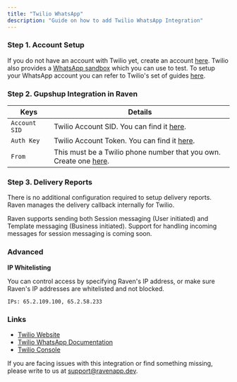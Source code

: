 ```yaml
---
title: "Twilio WhatsApp"
description: "Guide on how to add Twilio WhatsApp Integration"
---
```


### Step 1. Account Setup

If you do not have an account with Twilio yet, create an account
[here](https://www.twilio.com/docs/usage/tutorials/how-to-use-your-free-trial-account).
Twilio also provides a
[WhatsApp sandbox](https://www.twilio.com/docs/whatsapp/sandbox) which you can
use to test. To setup your WhatsApp account you can refer to Twilio's set of
guides
[here](https://www.twilio.com/docs/whatsapp/tutorial/connect-number-business-profile).

### Step 2. Gupshup Integration in Raven

| Keys          | Details                                                                                                                                                                                                       |
| ------------- | ------------------------------------------------------------------------------------------------------------------------------------------------------------------------------------------------------------- |
| `Account SID` | Twilio Account SID. You can find it [here](https://www.twilio.com/login?g=%2Fconsole%3F&t=2b1c98334b25c1a785ef15b6556396290e3c704a9b57fc40687cbccd79c46a8c).                                                  |
| `Auth Key`    | Twilio Account Token. You can find it [here](https://www.twilio.com/login?g=%2Fconsole%3F&t=2b1c98334b25c1a785ef15b6556396290e3c704a9b57fc40687cbccd79c46a8c).                                                |
| `From`        | This must be a Twilio phone number that you own. Create one [here](https://www.twilio.com/login?g=%2Fconsole%2Fphone-numbers%2Fsearch%3F&t=a3134facff1edad5ee8c40d35c3a85606f3a8f8a2dfeb64c6f4aedcf3f06da20). |

### Step 3. Delivery Reports

There is no additional configuration required to setup delivery reports. Raven
manages the delivery callback internally for Twilio.

<Info>
  Raven supports sending both Session messaging (User initiated) and Template
  messaging (Business initiated). Support for handling incoming messages for
  session messaging is coming soon.
</Info>

### Advanced

**IP Whitelisting**

You can control access by specifying Raven's IP address, or make sure Raven's IP
addresses are whitelisted and not blocked.

    IPs: 65.2.109.100, 65.2.58.233

### Links

- [Twilio Website​](https://www.twilio.com/)
- [Twilio WhatsApp Documentation​](https://www.twilio.com/docs/whatsapp/api)
- [Twilio Console](https://www.twilio.com/login?g=%2Fconsole%3F&t=2b1c98334b25c1a785ef15b6556396290e3c704a9b57fc40687cbccd79c46a8c)

<Info>

If you are facing issues with this integration or find something missing, please
write to us at support@ravenapp.dev.

</Info>
